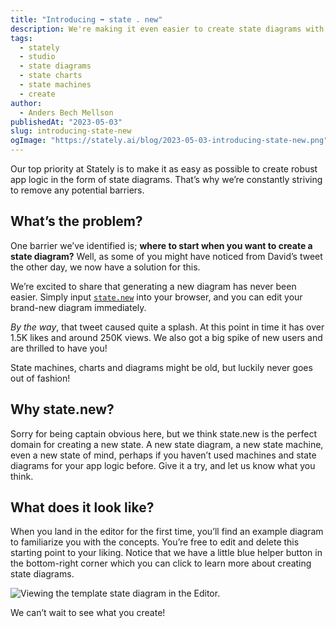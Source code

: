 ```yaml
---
title: "Introducing ➡️ state . new"
description: We're making it even easier to create state diagrams with our new domain state.new.
tags:
  - stately
  - studio
  - state diagrams
  - state charts
  - state machines
  - create
author:
  - Anders Bech Mellson
publishedAt: "2023-05-03"
slug: introducing-state-new
ogImage: "https://stately.ai/blog/2023-05-03-introducing-state-new.png"
---
```


Our top priority at Stately is to make it as easy as possible to create robust app logic in the form of state diagrams. That’s why we’re constantly striving to remove any potential barriers.

## What’s the problem?

One barrier we’ve identified is; **where to start when you want to create a state diagram?** Well, as some of you might have noticed from David’s tweet the other day, we now have a solution for this.

We’re excited to share that generating a new diagram has never been easier. Simply input [`state.new`](https://state.new) into your browser, and you can edit your brand-new diagram immediately.

<Tweet id="1652038443105394694" />

_By the way_, that tweet caused quite a splash. At this point in time it has over 1.5K likes and around 250K views. We also got a big spike of new users and are thrilled to have you!

State machines, charts and diagrams might be old, but luckily never goes out of fashion!

## Why state.new?

Sorry for being captain obvious here, but we think state.new is the perfect domain for creating a new state. A new state diagram, a new state machine, even a new state of mind, perhaps if you haven’t used machines and state diagrams for your app logic before. Give it a try, and let us know what you think.

## What does it look like?

When you land in the editor for the first time, you’ll find an example diagram to familiarize you with the concepts. You’re free to edit and delete this starting point to your liking. Notice that we have a little blue helper button in the bottom-right corner which you can click to learn more about creating state diagrams.

![Viewing the template state diagram in the Editor.](./images/state.new-starter-diagram.png)

We can’t wait to see what you create!
